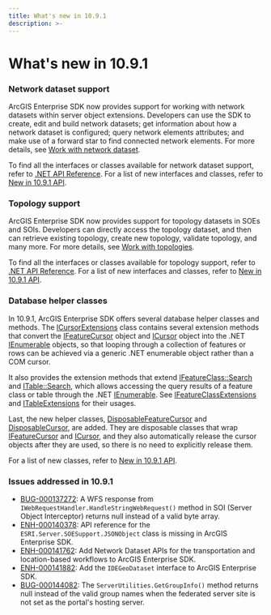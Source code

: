```yaml
---
title: What's new in 10.9.1
description: >-
---
```


# What's new in 10.9.1

### Network dataset support

ArcGIS Enterprise SDK now provides support for working with network datasets within server object extensions. Developers can use the SDK to create, edit and build network datasets; get information about how a network dataset is configured; query network elements attributes; and make use of a forward star to find connected network elements. For more details, see [Work with network dataset](../work-with-network-datasets-net/).

To find all the interfaces or classes available for network dataset support, refer to [.NET API Reference](/api-reference/net/GeoDatabase_library/). For a list of new interfaces and classes, refer to [New in 10.9.1 API](../whats-new-api-10-9-1-net).

### Topology support

ArcGIS Enterprise SDK now provides support for topology datasets in SOEs and SOIs. Developers can directly access the topology dataset, and then can retrieve existing topology, create new topology, validate topology, and many more. For more details, see [Work with topologies](../work-with-topologies-net/).

To find all the interfaces or classes available for topology support, refer to [.NET API Reference](/api-reference/net/GeoDatabase_library/). For a list of new interfaces and classes, refer to [New in 10.9.1 API](../whats-new-api-10-9-1-net).

### Database helper classes

In 10.9.1, ArcGIS Enterprise SDK offers several database helper classes and methods. The [ICursorExtensions](/api-reference/net/esriSOESupport/ICursorExtensions/) class contains several extension methods that convert the [IFeatureCursor](/api-reference/net/IFeatureCursor/) object and [ICursor](api-reference/net/ICursor/) object into the .NET [IEnumerable](https://docs.microsoft.com/en-us/dotnet/api/system.collections.ienumerable?view=net-5.0) objects, so that looping through a collection of features or rows can be achieved via a generic .NET enumerable object rather than a COM cursor.

It also provides the extension methods that extend [IFeatureClass::Search](/api-reference/net/IFeatureClass/#ifeatureclasssearch-method) and [ITable::Search](/api-reference/net/ITable/#itablesearch-method), which allows accessing the query results of a feature class or table through the .NET [IEnumerable](https://docs.microsoft.com/en-us/dotnet/api/system.collections.ienumerable?view=net-5.0). See [IFeatureClassExtensions](/api-reference/net/esriSOESupport/IFeatureClassExtensions/) and [ITableExtensions](/api-reference/net/esriSOESupport/ITableExtensions/) for their usages.


Last, the new helper classes, [DisposableFeatureCursor](/api-reference/net/esriSOESupport/DisposableFeatureCursor/) and [DisposableCursor](/api-reference/net/esriSOESupport/DisposableCursor/), are added. They are disposable classes that wrap [IFeatureCursor](api-reference/net/IFeatureCursor/) and [ICursor](api-reference/net/ICursor/), and they also automatically release the cursor objects after they are used, so there is no need to explicitly release them.

For a list of new classes, refer to [New in 10.9.1 API](../whats-new-api-10-9-1-net).

### Issues addressed in 10.9.1

- [BUG-000137272](https://support.esri.com/en/bugs/nimbus/QlVHLTAwMDEzNzI3Mg==): A WFS response from `IWebRequestHandler.HandleStringWebRequest()` method in SOI (Server Object Interceptor) returns null instead of a valid byte array.
- [ENH-000140378](https://support.esri.com/en/bugs/nimbus/RU5ILTAwMDE0MDM3OA==): API reference for the `ESRI.Server.SOESupport.JSONObject` class is missing in ArcGIS Enterprise SDK.
- [ENH-000141762](https://support.esri.com/en/bugs/nimbus/RU5ILTAwMDE0MTc2Mg==): Add Network Dataset APIs for the transportation and location-based workflows to ArcGIS Enterprise SDK.
- [ENH-000141882](https://support.esri.com/en/bugs/nimbus/RU5ILTAwMDE0MTg4Mg==): Add the `IDEGeoDataset` interface to ArcGIS Enterprise SDK.
- [BUG-000144082](https://support.esri.com/en/bugs/nimbus/QlVHLTAwMDE0NDA4Mg==): The `ServerUtilities.GetGroupInfo()` method returns null instead of the valid group names when the federated server site is not set as the portal's hosting server.
